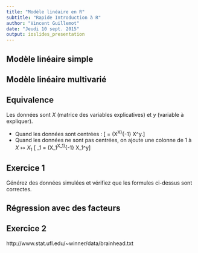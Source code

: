 ```yaml
---
title: "Modèle linéaire en R"
subtitle: "Rapide Introduction à R"
author: "Vincent Guillemot"
date: "Jeudi 10 sept. 2015"
output: ioslides_presentation
---
```


## Modèle linéaire simple

## Modèle linéaire multivarié

## Equivalence

Les données sont $X$ (matrice des variables explicatives) et $y$ (variable à expliquer). 

 * Quand les données sont centrées : \[ \hat \beta = (X^\top X)^{-1} X^\top y.\]
 * Quand les données ne sont pas centrées, on ajoute une colonne de 1 à $X \mapsto X_1$ 
 \[ \hat \beta_1 = (X_1^\top X_1)^{-1} X_1^\top y\]

## Exercice 1

Générez des données simulées et vérifiez que les formules ci-dessus sont correctes.

## Régression avec des facteurs



## Exercice 2

http://www.stat.ufl.edu/~winner/data/brainhead.txt
